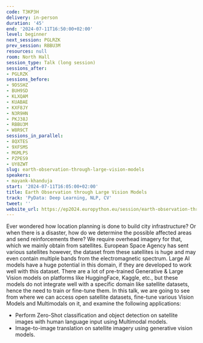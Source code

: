 ```yaml
---
code: T3KP3H
delivery: in-person
duration: '45'
end: '2024-07-11T16:50:00+02:00'
level: beginner
next_session: PGLRZK
prev_session: RBBU3M
resources: null
room: North Hall
session_type: Talk (long session)
sessions_after:
- PGLRZK
sessions_before:
- 9DSSHZ
- BUH9SD
- KLXQAM
- KUABAE
- KXF8JY
- N3R9HN
- PKJ38J
- RBBU3M
- W8R9CT
sessions_in_parallel:
- 8QXTES
- 9XFSMS
- MGMLPS
- PZPES9
- UY8ZWT
slug: earth-observation-through-large-vision-models
speakers:
- mayank-khanduja
start: '2024-07-11T16:05:00+02:00'
title: Earth Observation through Large Vision Models
track: 'PyData: Deep Learning, NLP, CV'
tweet: ''
website_url: https://ep2024.europython.eu/session/earth-observation-through-large-vision-models
---
```


Ever wondered how location planning is done to build city infrastructure? Or when there is a disaster, how do we determine the possible affected areas and send reinforcements there? We require overhead imagery for that, which we mainly obtain from satellites.
European Space Agency has sent various satellites however, the dataset from these satellites is huge and may even contain multiple bands from the electromagnetic spectrum. Large AI models have a huge potential in this domain, if they are developed to work well with this dataset.
There are a lot of pre-trained Generative & Large Vision models on platforms like HuggingFace, Kaggle, etc., but these models do not integrate well with a specific domain like satellite datasets, hence the need to train or fine-tune them. In this talk, we are going to see from where we can access open satellite datasets, fine-tune various Vision Models and Multimodals on it, and examine the following applications:

- Perform Zero-Shot classification and object detection on satellite images with human language input using Multimodal models.
- Image-to-image translation on satellite imagery using generative vision models.
